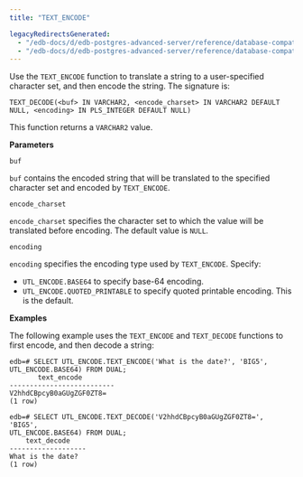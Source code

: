 ```yaml
---
title: "TEXT_ENCODE"

legacyRedirectsGenerated:
  - "/edb-docs/d/edb-postgres-advanced-server/reference/database-compatibility-for-oracle-developers-built-in-package-guide/13/text_encode.html"
  - "/edb-docs/d/edb-postgres-advanced-server/reference/database-compatibility-for-oracle-developers-built-in-package-guide/latest/text_encode.html"
---
```


Use the `TEXT_ENCODE` function to translate a string to a user-specified character set, and then encode the string. The signature is:

```text
TEXT_DECODE(<buf> IN VARCHAR2, <encode_charset> IN VARCHAR2 DEFAULT
NULL, <encoding> IN PLS_INTEGER DEFAULT NULL)
```

This function returns a `VARCHAR2` value.

**Parameters**

`buf`

 `buf` contains the encoded string that will be translated to the specified character set and encoded by `TEXT_ENCODE`.

`encode_charset`

 `encode_charset` specifies the character set to which the value will be translated before encoding. The default value is `NULL`.

`encoding`

 `encoding` specifies the encoding type used by `TEXT_ENCODE`. Specify:

-   `UTL_ENCODE.BASE64` to specify base-64 encoding.
-   `UTL_ENCODE.QUOTED_PRINTABLE` to specify quoted printable encoding. This is the default.

**Examples**

The following example uses the `TEXT_ENCODE` and `TEXT_DECODE` functions to first encode, and then decode a string:

```text
edb=# SELECT UTL_ENCODE.TEXT_ENCODE('What is the date?', 'BIG5',
UTL_ENCODE.BASE64) FROM DUAL;
       text_encode
--------------------------
V2hhdCBpcyB0aGUgZGF0ZT8=
(1 row)

edb=# SELECT UTL_ENCODE.TEXT_DECODE('V2hhdCBpcyB0aGUgZGF0ZT8=', 'BIG5',
UTL_ENCODE.BASE64) FROM DUAL;
    text_decode
-------------------
What is the date?
(1 row)
```
